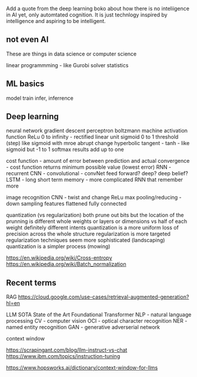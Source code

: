 


Add a quote from the deep learning boko about how there is no inteliigence in AI yet, only automtated cognition. It is just technlogy inspired by intelligence and aspiring to be intelligent.

## not even AI
These are things in data science or computer science

linear programmming - like Gurobi solver
statistics


## ML basics
model
train
infer, inferrence

## Deep learning
neural network
gradient descent
perceptron
boltzmann machine
activation function
    ReLu 0 to infinity - rectified linear unit
    sigmoid 0 to 1
    threshold (step) like sigmoid with mroe abrupt change
    hyperbolic tangent - tanh -  like sigmoid but -1 to 1
    softmax results add up to one

cost function - amount of error between prediction and actual
convergence - cost function returns minimum possible value (lowest error)
RNN - recurrent
CNN - convolutional - convNet
feed forward?
deep?
deep belief?
LSTM -  long short term memory - more complicated RNN that remember more

image recognition
    CNN - twist and change
    ReLu
    max pooling/reducing - down sampling features
    flattened
    fully connected

quantization (vs regularization)
 both prune out bits but the location of the prunning is different
   whole weights or layers or dimensions vs half of each weight
 definitely different intents
 quantization is a more uniform loss of precision across the whole structure
  regularization is more targeted
 regularization techniques seem more sophisticated (landscaping)
  quantization is a simpler process (mowing)

https://en.wikipedia.org/wiki/Cross-entropy
https://en.wikipedia.org/wiki/Batch_normalization

## Recent terms

RAG
https://cloud.google.com/use-cases/retrieval-augmented-generation?hl=en

LLM
SOTA State of the Art
Foundational
Transformer
NLP - natural language processing
CV - computer vision
OCI - optical character recognition
NER - named entity recognition
GAN - generative adverserial network

context window

https://scrapingant.com/blog/llm-instruct-vs-chat
https://www.ibm.com/topics/instruction-tuning

https://www.hopsworks.ai/dictionary/context-window-for-llms


